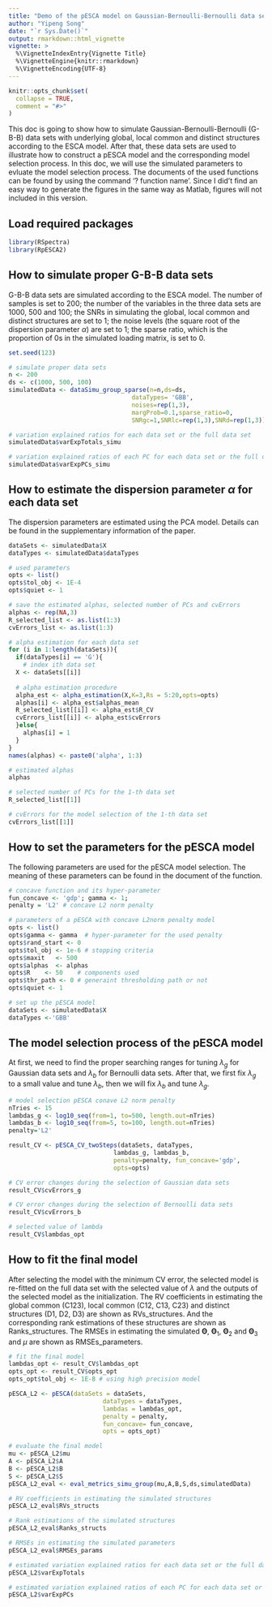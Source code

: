 ```yaml
---
title: "Demo of the pESCA model on Gaussian-Bernoulli-Bernoulli data sets"
author: "Yipeng Song"
date: "`r Sys.Date()`"
output: rmarkdown::html_vignette
vignette: >
  %\VignetteIndexEntry{Vignette Title}
  %\VignetteEngine{knitr::rmarkdown}
  %\VignetteEncoding{UTF-8}
---
```


```r
knitr::opts_chunk$set(
  collapse = TRUE,
  comment = "#>"
)
```

This doc is going to show how to simulate Gaussian-Bernoulli-Bernoulli (G-B-B) data sets with underlying global, local common and distinct structures according to the ESCA model. After that, these data sets are used to illustrate how to construct a pESCA model and the corresponding model selection process. In this doc, we will use the simulated parameters to
evluate the model selection process. The documents of the used functions can be found by using the command '? function name'. Since I did't find an easy way to generate the figures in the same way as Matlab, figures will not included in this version.

## Load required packages
```r
library(RSpectra)
library(RpESCA2)

```
 
## How to simulate proper G-B-B data sets
G-B-B data sets are simulated according to the ESCA model. The number of
samples is set to 200; the number of the variables in the three data sets 
are 1000, 500 and 100; the SNRs in simulating the global, local common and
distinct structures are set to 1; the noise levels (the square root of the 
dispersion parameter $\alpha$) are set to 1; the sparse ratio, which is 
the proportion of 0s in the simulated loading matrix, is set to 0. 

```r
set.seed(123)

# simulate proper data sets
n <- 200
ds <- c(1000, 500, 100)
simulatedData <- dataSimu_group_sparse(n=n,ds=ds,
                                  dataTypes= 'GBB',
                                  noises=rep(1,3),
                                  margProb=0.1,sparse_ratio=0,
                                  SNRgc=1,SNRlc=rep(1,3),SNRd=rep(1,3))

# variation explained ratios for each data set or the full data set
simulatedData$varExpTotals_simu

# variation explained ratios of each PC for each data set or the full data set
simulatedData$varExpPCs_simu

```


## How to estimate the dispersion parameter $\alpha$ for each data set
The dispersion parameters are estimated using the PCA model.
Details can be found in the supplementary information of the paper.

```r
dataSets <- simulatedData$X
dataTypes <- simulatedData$dataTypes

# used parameters
opts <- list()
opts$tol_obj <- 1E-4
opts$quiet <- 1

# save the estimated alphas, selected number of PCs and cvErrors
alphas <- rep(NA,3)
R_selected_list <- as.list(1:3)
cvErrors_list <- as.list(1:3)

# alpha estimation for each data set
for (i in 1:length(dataSets)){
  if(dataTypes[i] == 'G'){
    # index ith data set
  X <- dataSets[[i]]
  
  # alpha estimation procedure
  alpha_est <- alpha_estimation(X,K=3,Rs = 5:20,opts=opts)
  alphas[i] <- alpha_est$alphas_mean
  R_selected_list[[i]] <- alpha_est$R_CV
  cvErrors_list[[i]] <- alpha_est$cvErrors
  }else{
    alphas[i] = 1
  }
}
names(alphas) <- paste0('alpha', 1:3)

# estimated alphas
alphas

# selected number of PCs for the 1-th data set
R_selected_list[[1]]

# cvErrors for the model selection of the 1-th data set
cvErrors_list[[1]]
```

## How to set the parameters for the pESCA model
The following parameters are used for the pESCA model selection. 
The meaning of these parameters can be found in the document of the function.

```r
# concave function and its hyper-parameter
fun_concave <- 'gdp'; gamma <- 1;
penalty = 'L2' # concave L2 norm penalty

# parameters of a pESCA with concave L2norm penalty model
opts <- list()
opts$gamma <- gamma  # hyper-parameter for the used penalty
opts$rand_start <- 0
opts$tol_obj <- 1e-6 # stopping criteria
opts$maxit   <- 500
opts$alphas  <- alphas
opts$R    <- 50    # components used
opts$thr_path <- 0 # generaint thresholding path or not
opts$quiet <- 1

# set up the pESCA model
dataSets <- simulatedData$X
dataTypes <-'GBB'     

```

## The model selection process of the pESCA model
At first, we need to find the proper searching ranges for tuning
$\lambda_g$ for Gaussian data sets and $\lambda_b$ for Bernoulli data
sets. After that, we first fix $\lambda_g$ to a small value and tune
$\lambda_b$, then we will fix $\lambda_b$ and tune $\lambda_g$. 

```r
# model selection pESCA conave L2 norm penalty
nTries <- 15
lambdas_g <- log10_seq(from=1, to=500, length.out=nTries)
lambdas_b <- log10_seq(from=5, to=100, length.out=nTries)
penalty='L2'

result_CV <- pESCA_CV_twoSteps(dataSets, dataTypes,
                             lambdas_g, lambdas_b,
                             penalty=penalty, fun_concave='gdp',
                             opts=opts)

# CV error changes during the selection of Gaussian data sets
result_CV$cvErrors_g

# CV error changes during the selection of Bernoulli data sets
result_CV$cvErrors_b

# selected value of lambda
result_CV$lambdas_opt

```

## How to fit the final model
After selecting the model with the minimum CV error, the selected model is
re-fitted on the full data set with the selected value of $\lambda$ and
the outputs of the selected model as the initialization. The RV
coefficients in estimating the global common (C123), local common (C12,
C13, C23) and distinct structures (D1, D2, D3) are shown as RVs_structures. 
And the corresponding rank estimations of these structures are shown as 
Ranks_structures. The RMSEs in estimating the simulated
$\mathbf{\Theta}$, $\mathbf{\Theta}_1$, $\mathbf{\Theta}_2$ and
$\mathbf{\Theta}_3$ and $\mu$ are shown as RMSEs_parameters. 

```r
# fit the final model
lambdas_opt <- result_CV$lambdas_opt
opts_opt <- result_CV$opts_opt
opts_opt$tol_obj <- 1E-8 # using high precision model

pESCA_L2 <- pESCA(dataSets = dataSets,
                          dataTypes = dataTypes,
                          lambdas = lambdas_opt,
                          penalty = penalty,
                          fun_concave= fun_concave,
                          opts = opts_opt)

# evaluate the final model
mu <- pESCA_L2$mu
A <- pESCA_L2$A
B <- pESCA_L2$B
S <- pESCA_L2$S
pESCA_L2_eval <- eval_metrics_simu_group(mu,A,B,S,ds,simulatedData)

# RV coefficients in estimating the simulated structures
pESCA_L2_eval$RVs_structs

# Rank estimations of the simulated structures
pESCA_L2_eval$Ranks_structs

# RMSEs in estimating the simulated parameters
pESCA_L2_eval$RMSEs_params

# estimated variation explained ratios for each data set or the full data set
pESCA_L2$varExpTotals

# estimated variation explained ratios of each PC for each data set or the full data set
pESCA_L2$varExpPCs

```


